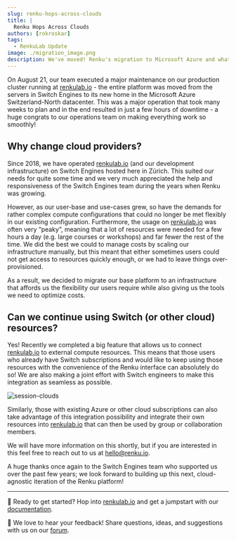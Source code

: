 ```yaml
---
slug: renku-hops-across-clouds
title: |
  Renku Hops Across Clouds
authors: [rokroskar]
tags:
  - RenkuLab Update
image: ./migration_image.png
description: We've moved! Renku's migration to Microsoft Azure and what it means for you
---
```


On August 21, our team executed a major maintenance on our production cluster running at
[renkulab.io](http://renkulab.io) - the entire platform was moved from the servers in Switch Engines
to its new home in the Microsoft Azure Switzerland-North datacenter. This was a major operation that
took many weeks to plan and in the end resulted in just a few hours of downtime - a huge congrats to
our operations team on making everything work so smoothly!

<!-- truncate -->

## Why change cloud providers?

Since 2018, we have operated [renkulab.io](http://renkulab.io) (and our development infrastructure)
on Switch Engines hosted here in Zürich. This suited our needs for quite some time and we very much
appreciated the help and responsiveness of the Switch Engines team during the years when Renku was
growing.

However, as our user-base and use-cases grew, so have the demands for rather complex compute
configurations that could no longer be met flexibly in our existing configuration. Furthermore, the
usage on [renkulab.io](http://renkulab.io) was often very “peaky”, meaning that a lot of resources
were needed for a few hours a day (e.g. large courses or workshops) and far fewer the rest of the
time. We did the best we could to manage costs by scaling our infrastructure manually, but this
meant that either sometimes users could not get access to resources quickly enough, or we had to
leave things over-provisioned.

As a result, we decided to migrate our base platform to an infrastructure that affords us the
flexibility our users require while also giving us the tools we need to optimize costs.

## Can we continue using Switch (or other cloud) resources?

Yes! Recently we completed a big feature that allows us to connect [renkulab.io](http://renkulab.io)
to external compute resources. This means that those users who already have Switch subscriptions and
would like to keep using those resources with the convenience of the Renku interface can absolutely
do so! We are also making a joint effort with Switch engineers to make this integration as seamless
as possible.

![session-clouds](session-clouds.png)

Similarly, those with existing Azure or other cloud subscriptions can also take advantage of this
integration possibility and integrate their own resources into [renkulab.io](http://renkulab.io)
that can then be used by group or collaboration members.

We will have more information on this shortly, but if you are interested in this feel free to reach
out to us at [hello@renku.io](mailto:hello@renku.io).


A huge thanks once again to the Switch Engines team who supported us over the past few years; we
look forward to building up this next, cloud-agnostic iteration of the Renku platform!

---

🐸 Ready to get started? Hop into [renkulab.io](https://renkulab.io) and get a jumpstart with our
[documentation](https://renku.notion.site/Documentation-db396cfc9a664cd2b161e4c6068a5ec9).

💬 We love to hear your feedback! Share questions, ideas, and suggestions with us on our
[forum](https://renku.discourse.group/).
